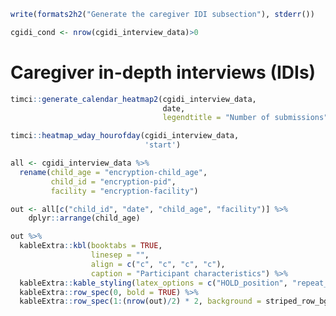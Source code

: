 \clearpage

```r
write(formats2h2("Generate the caregiver IDI subsection"), stderr())
```

```r
cgidi_cond <- nrow(cgidi_interview_data)>0
```

# Caregiver in-depth interviews (IDIs)

```r
timci::generate_calendar_heatmap2(cgidi_interview_data,
                                  date,
                                  legendtitle = "Number of submissions")
```

```r
timci::heatmap_wday_hourofday(cgidi_interview_data,
                              'start')
```

```r
all <- cgidi_interview_data %>% 
  rename(child_age = "encryption-child_age",
         child_id = "encryption-pid",
         facility = "encryption-facility")

out <- all[c("child_id", "date", "child_age", "facility")] %>%
    dplyr::arrange(child_age)

out %>% 
  kableExtra::kbl(booktabs = TRUE,
                  linesep = "",
                  align = c("c", "c", "c", "c"),
                  caption = "Participant characteristics") %>% 
  kableExtra::kable_styling(latex_options = c("HOLD_position", "repeat_header"), font_size = table_fs) %>%
  kableExtra::row_spec(0, bold = TRUE) %>%
  kableExtra::row_spec(1:(nrow(out)/2) * 2, background = striped_row_bg)
```
